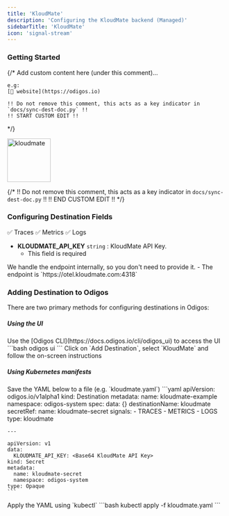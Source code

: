 ```yaml
---
title: 'KloudMate'
description: 'Configuring the KloudMate backend (Managed)'
sidebarTitle: 'KloudMate'
icon: 'signal-stream'
---
```


### Getting Started

{/*
    Add custom content here (under this comment)...

    e.g:
    [🔗 website](https://odigos.io)

    !! Do not remove this comment, this acts as a key indicator in `docs/sync-dest-doc.py` !!
    !! START CUSTOM EDIT !!
*/}

<img src='https://d15jtxgb40qetw.cloudfront.net/kloudmate.svg' alt='kloudmate' width="100" height="100" className="not-prose" />

{/*
    !! Do not remove this comment, this acts as a key indicator in `docs/sync-dest-doc.py` !!
    !! END CUSTOM EDIT !!
*/}

### Configuring Destination Fields

<Accordion title="Supported Signals:">
  ✅ Traces
  ✅ Metrics
  ✅ Logs
</Accordion>

- **KLOUDMATE_API_KEY** `string` : KloudMate API Key.
  - This field is required

<Check>
  We handle the endpoint internally, so you don't need to provide it.
  - The endpoint is `https://otel.kloudmate.com:4318`
</Check>

### Adding Destination to Odigos

There are two primary methods for configuring destinations in Odigos:

##### **Using the UI**

<Steps>
  <Step>
    Use the [Odigos CLI](https://docs.odigos.io/cli/odigos_ui) to access the UI
    ```bash
    odigos ui
    ```
  </Step>
  <Step>
    Click on `Add Destination`, select `KloudMate` and follow the on-screen instructions
  </Step>
</Steps>

##### **Using Kubernetes manifests**

<Steps>
  <Step>
    Save the YAML below to a file (e.g. `kloudmate.yaml`)
    ```yaml
    apiVersion: odigos.io/v1alpha1
    kind: Destination
    metadata:
      name: kloudmate-example
      namespace: odigos-system
    spec:
      data: {}
      destinationName: kloudmate
      secretRef:
        name: kloudmate-secret
      signals:
      - TRACES
      - METRICS
      - LOGS
      type: kloudmate

    ---

    apiVersion: v1
    data:
      KLOUDMATE_API_KEY: <Base64 KloudMate API Key>
    kind: Secret
    metadata:
      name: kloudmate-secret
      namespace: odigos-system
    type: Opaque
    ```
  </Step>
  <Step>
    Apply the YAML using `kubectl`
    ```bash
    kubectl apply -f kloudmate.yaml
    ```
  </Step>
</Steps>